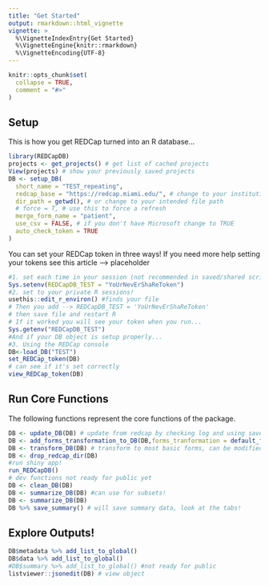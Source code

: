 ```yaml
---
title: "Get Started"
output: rmarkdown::html_vignette
vignette: >
  %\VignetteIndexEntry{Get Started}
  %\VignetteEngine{knitr::rmarkdown}
  %\VignetteEncoding{UTF-8}
---
```

```r
knitr::opts_chunk$set(
  collapse = TRUE,
  comment = "#>"
)
```
## Setup
This is how you get REDCap turned into an R database...
```r
library(REDCapDB)
projects <- get_projects() # get list of cached projects
View(projects) # show your previously saved projects
DB <- setup_DB(
  short_name = "TEST_repeating",
  redcap_base = "https://redcap.miami.edu/", # change to your institutions link
  dir_path = getwd(), # or change to your intended file path
  # force = T, # use this to force a refresh
  merge_form_name = "patient",
  use_csv = FALSE, # if you don't have Microsoft change to TRUE
  auto_check_token = TRUE
)
```
You can set your REDCap token in three ways! If you need more help setting your tokens see this article --> placeholder
```r
#1. set each time in your session (not recommended in saved/shared scripts!)
Sys.setenv(REDCapDB_TEST = "YoUrNevErShaReToken")
#2. set to your private R sessions!
usethis::edit_r_environ() #finds your file
# Then you add --> REDCapDB_TEST = 'YoUrNevErShaReToken'
# then save file and restart R
# If it worked you will see your token when you run...
Sys.getenv("REDCapDB_TEST")
#And if your DB object is setup properly...
#3. Using the REDCap console
DB<-load_DB("TEST")
set_REDCap_token(DB)
# can see if it's set correctly
view_REDCap_token(DB)
```
## Run Core Functions
The following functions represent the core functions of the package.
```r
DB <- update_DB(DB) # update from redcap by checking log and using saved object 
DB <- add_forms_transformation_to_DB(DB,forms_tranformation = default_forms_transformation(DB))
DB <- transform_DB(DB) # transform to most basic forms, can be modified
DB <- drop_redcap_dir(DB)
#run shiny app!
run_REDCapDB()
# dev functions not ready for public yet
DB <- clean_DB(DB)
DB <- summarize_DB(DB) #can use for subsets!
DB <- summarize_DB(DB)
DB %>% save_summary() # will save summary data, look at the tabs!
```
## Explore Outputs!
```r
DB$metadata %>% add_list_to_global()
DB$data %>% add_list_to_global()
#DB$summary %>% add_list_to_global() #not ready for public
listviewer::jsonedit(DB) # view object
```

